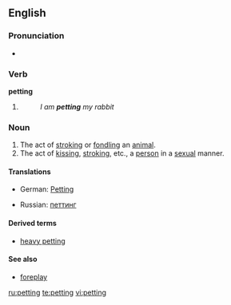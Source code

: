 {{also|Petting}}
==English==

===Pronunciation===
* {{IPA|/ˈpɛtɪŋ/}}
*: {{rhymes|ɛtɪŋ}}

===Verb===
'''petting'''

# {{present participle of|[[pet]]}}
#: ''I am '''petting''' my rabbit''

===Noun===
{{en-noun|-}}

# The act of [[stroking]] or [[fondling]] an [[animal]].
# The act of [[kissing]], [[stroking]], etc., a [[person]] in a [[sexual]] manner.

====Translations====
{{trans-top|stroking or fondling an animal}}
{{trans-mid}}
{{trans-bottom}}

{{trans-top|kissing, stroking, etc., in a sexual manner}}
* German: [[Petting]] {{n}}
{{trans-mid}}
* Russian: [[петтинг]] {{m}}
{{trans-bottom}}

====Derived terms====
* [[heavy petting]]

====See also====
* [[foreplay]]

[[ru:petting]]
[[te:petting]]
[[vi:petting]]